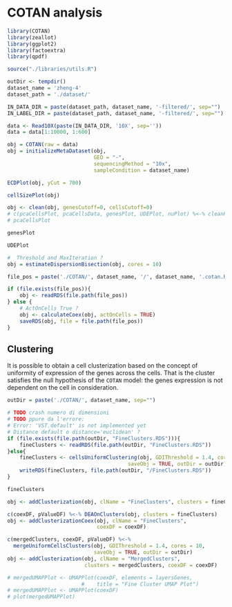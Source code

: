 # COTAN analysis

```r
library(COTAN)
library(zeallot)
library(ggplot2)
library(factoextra)
library(qpdf)

source("./libraries/utils.R")
```

```r
outDir <- tempdir()
dataset_name = 'zheng-4'
dataset_path = './dataset/'

IN_DATA_DIR = paste(dataset_path, dataset_name, '-filtered/', sep="")
IN_LABEL_DIR = paste(dataset_path, dataset_name, '-filtered/', sep="")
```

```r
data <- Read10X(paste(IN_DATA_DIR, '10X', sep=''))
data = data[1:10000, 1:600]
```

```r
obj = COTAN(raw = data)
obj = initializeMetaDataset(obj,
                            GEO = "-",
                            sequencingMethod = "10x",
                            sampleCondition = dataset_name)

```

```r
ECDPlot(obj, yCut = 700)

```

```r
cellSizePlot(obj)
```

```r
obj <- clean(obj, genesCutoff=0, cellsCutoff=0)
# c(pcaCellsPlot, pcaCellsData, genesPlot, UDEPlot, nuPlot) %<-% cleanPlots(obj)
# pcaCellsPlot 
```

```r
genesPlot
```

```r
UDEPlot
```

```r
#  Threshold and MaxIteration ?
obj = estimateDispersionBisection(obj, cores = 10)

```

```r
file_pos = paste('./COTAN/', dataset_name, '/', dataset_name, '.cotan.RDS', sep = "")
```

```r
if (file.exists(file_pos)){
    obj <- readRDS(file.path(file_pos))
} else {
    # ActOnCells True ?
    obj <- calculateCoex(obj, actOnCells = TRUE)
    saveRDS(obj, file = file.path(file_pos))
}
```

## Clustering

It is possible to obtain a cell clusterization based on the concept of uniformity of expression of the genes across the cells. That is the cluster satisfies the null hypothesis of the `COTAN` model: the genes expression is not dependent on the cell in consideration.

```r
outDir = paste('./COTAN/', dataset_name, sep="")
```

```r
# TODO crash numero di dimensioni
# TODO ppure da l'errore:
# Error: 'VST.default' is not implemented yet
# Distance default o distance='euclidean' ?
if (file.exists(file.path(outDir, "FineClusters.RDS"))){
    fineClusters <- readRDS(file.path(outDir, "FineClusters.RDS"))
}else{ 
    fineClusters <- cellsUniformClustering(obj, GDIThreshold = 1.4, cores = 10,
                                       saveObj = TRUE, outDir = outDir)
    writeRDS(fineClusters, file.path(outDir, "/FineClusters.RDS"))
}
```

```r
fineClusters
```

```r
obj <- addClusterization(obj, clName = "FineClusters", clusters = fineClusters)
```

```r
c(coexDF, pValueDF) %<-% DEAOnClusters(obj, clusters = fineClusters)
obj <- addClusterizationCoex(obj, clName = "FineClusters",
                             coexDF = coexDF)
```

```r
c(mergedClusters, coexDF, pValueDF) %<-%
  mergeUniformCellsClusters(obj, GDIThreshold = 1.4, cores = 10,
                            saveObj = TRUE, outDir = outDir)
obj <- addClusterization(obj, clName = "MergedClusters",
                         clusters = mergedClusters, coexDF = coexDF)
```

```r
# mergedUMAPPlot <- UMAPPlot(coexDF, elements = layersGenes,
                        #    title = "Fine Cluster UMAP Plot")
# mergedUMAPPlot <- UMAPPlot(coexDF)
# plot(mergedUMAPPlot)
```